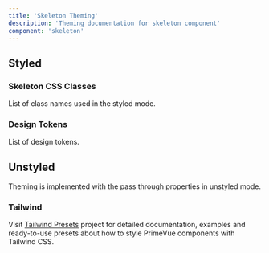 ```yaml
---
title: 'Skeleton Theming'
description: 'Theming documentation for skeleton component'
component: 'skeleton'
---
```


## Styled

### Skeleton CSS Classes

List of class names used in the styled mode.

<DocTable name="Skeleton" type="style" />

### Design Tokens

List of design tokens.

<DocTable name="Skeleton" type="token" />

## Unstyled

Theming is implemented with the pass through properties in unstyled mode.

### Tailwind

Visit [Tailwind Presets](https://github.com/primefaces/primevue-tailwind) project for detailed documentation, examples and ready-to-use presets about how to style PrimeVue components with Tailwind CSS.

